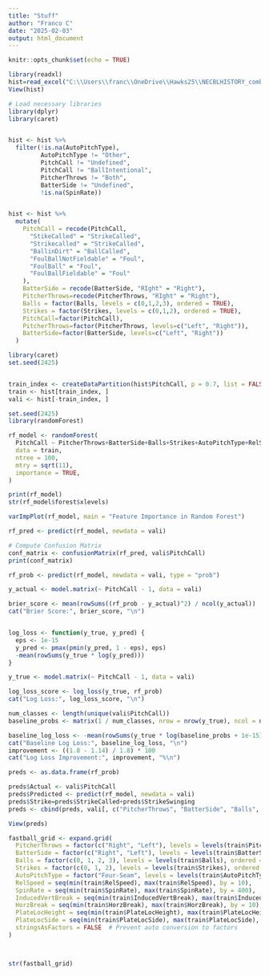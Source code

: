 ```yaml
---
title: "Stuff"
author: "Franco C"
date: "2025-02-03"
output: html_document
---
```


```r
knitr::opts_chunk$set(echo = TRUE)
```

```r
library(readxl)
hist=read_excel("C:\\Users\\franc\\OneDrive\\Hawks25\\NECBLHISTORY_combined.xlsx")
View(hist)
```



```r
# Load necessary libraries
library(dplyr)
library(caret)


hist <- hist %>%
  filter(!is.na(AutoPitchType), 
         AutoPitchType != "Other", 
         PitchCall != "Undefined", 
         PitchCall != "BallIntentional", 
         PitcherThrows != "Both", 
         BatterSide != "Undefined",
         !is.na(SpinRate))


hist <- hist %>%
  mutate(
    PitchCall = recode(PitchCall, 
      "StikeCalled" = "StrikeCalled",
      "Strikecalled" = "StrikeCalled",
      "BallinDirt" = "BallCalled",
      "FoulBallNotFieldable" = "Foul",
      "FoulBall" = "Foul",
      "FoulBallFieldable" = "Foul"
    ),
    BatterSide = recode(BatterSide, "RIght" = "Right"),
    PitcherThrows=recode(PitcherThrows, "RIght" = "Right"),
    Balls = factor(Balls, levels = c(0,1,2,3), ordered = TRUE),
    Strikes = factor(Strikes, levels = c(0,1,2), ordered = TRUE),
    PitchCall=factor(PitchCall),
    PitcherThrows=factor(PitcherThrows, levels=c("Left", "Right")),
    BatterSide=factor(BatterSide, levels=c("Left", "Right"))
  )
```


```r
library(caret)
set.seed(2425)  


train_index <- createDataPartition(hist$PitchCall, p = 0.7, list = FALSE)
train <- hist[train_index, ]
vali <- hist[-train_index, ]

```

```r
set.seed(2425)
library(randomForest)

rf_model <- randomForest(
  PitchCall ~ PitcherThrows+BatterSide+Balls+Strikes+AutoPitchType+RelSpeed+SpinRate+InducedVertBreak+HorzBreak+PlateLocHeight+PlateLocSide,
  data = train,  
  ntree = 100,  
  mtry = sqrt(11),
  importance = TRUE,
)

print(rf_model)
str(rf_model$forest$xlevels)
```
```r
varImpPlot(rf_model, main = "Feature Importance in Random Forest")

rf_pred <- predict(rf_model, newdata = vali)

# Compute Confusion Matrix
conf_matrix <- confusionMatrix(rf_pred, vali$PitchCall)
print(conf_matrix)


```
```r
rf_prob <- predict(rf_model, newdata = vali, type = "prob")

y_actual <- model.matrix(~ PitchCall - 1, data = vali)

brier_score <- mean(rowSums((rf_prob - y_actual)^2) / ncol(y_actual))
cat("Brier Score:", brier_score, "\n")


log_loss <- function(y_true, y_pred) {
  eps <- 1e-15  
  y_pred <- pmax(pmin(y_pred, 1 - eps), eps)  
  -mean(rowSums(y_true * log(y_pred)))
}

y_true <- model.matrix(~ PitchCall - 1, data = vali)

log_loss_score <- log_loss(y_true, rf_prob)
cat("Log Loss:", log_loss_score, "\n")

num_classes <- length(unique(vali$PitchCall))
baseline_probs <- matrix(1 / num_classes, nrow = nrow(y_true), ncol = num_classes)

baseline_log_loss <- -mean(rowSums(y_true * log(baseline_probs + 1e-15)))
cat("Baseline Log Loss:", baseline_log_loss, "\n")
improvement <- ((1.8 - 1.14) / 1.8) * 100
cat("Log Loss Improvement:", improvement, "%\n")
```


```r
preds <- as.data.frame(rf_prob)

preds$Actual <- vali$PitchCall
preds$Predicted <- predict(rf_model, newdata = vali)
preds$Strike=preds$StrikeCalled+preds$StrikeSwinging
preds <- cbind(preds, vali[, c("PitcherThrows", "BatterSide", "Balls", "Strikes", "AutoPitchType", "RelSpeed", "SpinRate", "InducedVertBreak", "HorzBreak", "PlateLocHeight", "PlateLocSide")])

View(preds)
```


```r
fastball_grid <- expand.grid(
  PitcherThrows = factor(c("Right", "Left"), levels = levels(train$PitcherThrows)),
  BatterSide = factor(c("Right", "Left"), levels = levels(train$BatterSide)),
  Balls = factor(c(0, 1, 2, 3), levels = levels(train$Balls), ordered = TRUE),
  Strikes = factor(c(0, 1, 2), levels = levels(train$Strikes), ordered = TRUE),
  AutoPitchType = factor("Four-Seam", levels = levels(train$AutoPitchType)),
  RelSpeed = seq(min(train$RelSpeed), max(train$RelSpeed), by = 10),  
  SpinRate = seq(min(train$SpinRate), max(train$SpinRate), by = 400),  
  InducedVertBreak = seq(min(train$InducedVertBreak), max(train$InducedVertBreak), by = 10),  
  HorzBreak = seq(min(train$HorzBreak), max(train$HorzBreak), by = 10),  
  PlateLocHeight = seq(min(train$PlateLocHeight), max(train$PlateLocHeight), by = 2),  
  PlateLocSide = seq(min(train$PlateLocSide), max(train$PlateLocSide), by = 2),
  stringsAsFactors = FALSE  # Prevent auto conversion to factors
)



str(fastball_grid)

```
